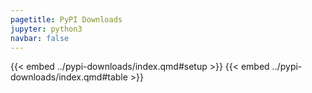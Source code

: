 ```yaml
---
pagetitle: PyPI Downloads
jupyter: python3
navbar: false
---
```


:::{.shrink-example}
{{< embed ../pypi-downloads/index.qmd#setup >}}
{{< embed ../pypi-downloads/index.qmd#table >}}
:::